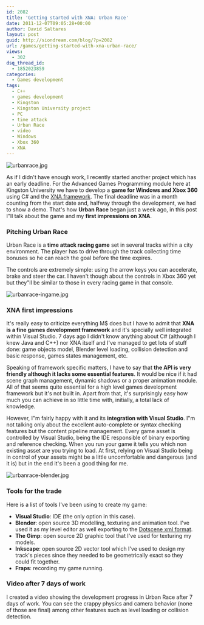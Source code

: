 ```yaml
---
id: 2082
title: 'Getting started with XNA: Urban Race'
date: 2011-12-07T09:05:28+00:00
author: David Saltares
layout: post
guid: http://siondream.com/blog/?p=2082
url: /games/getting-started-with-xna-urban-race/
views:
  - 302
dsq_thread_id:
  - 1852023859
categories:
  - Games development
tags:
  - C++
  - games development
  - Kingston
  - Kingston University project
  - PC
  - time attack
  - Urban Race
  - vídeo
  - Windows
  - Xbox 360
  - XNA
---
```


![urbanrace.jpg](/img/wp/urbanrace.jpg)

As if I didn't have enough work, I recently started another project which has an early deadline. For the Advanced Games Programming module here at Kingston University we have to develop a **game for Windows and Xbox 360** using C# and the [XNA framework](http://en.wikipedia.org/wiki/Microsoft_XNA). The final deadline was in a month counting from the start date and, halfway through the development, we had to show a demo. That's how **Urban Race** began just a week ago, in this post I"ll talk about the game and my **first impressions on XNA**.

### Pitching Urban Race

Urban Race is a **time attack racing game** set in several tracks within a city environment. The player has to drive through the track collecting time bonuses so he can reach the goal before the time expires.

The controls are extremely simple: using the arrow keys you can accelerate, brake and steer the car. I haven't though about the controls in Xbox 360 yet but they"ll be similar to those in every racing game in that console.

![urbanrace-ingame.jpg](/img/urban-race/urbanrace-5.jpg)

### XNA first impressions

It's really easy to criticize everything M$ does but I have to admit that **XNA is a fine games development framework** and it's specially well integrated within Visual Studio. 7 days ago I didn't know anything about C# (although I knew Java and C++) nor XNA itself and I've managed to get lots of stuff done: game objects model, Blender level loading, collision detection and basic response, games states management, etc.

Speaking of framework specific matters, I have to say that **the API is very friendly although it lacks some essential features**. It would be nice if it had scene graph management, dynamic shadows or a proper animation module. All of that seems quite essential for a high level games development framework but it's not built in. Apart from that, it's surprisingly easy how much you can achieve in so little time with, initially, a total lack of knowledge.

However, I"m fairly happy with it and its **integration with Visual Studio**. I"m not talking only about the excellent auto-complete or syntax checking features but the content pipeline management. Every game asset is controlled by Visual Studio, being the IDE responsible of binary exporting and reference checking. When you run your game it tells you which non existing asset are you trying to load. At first, relying on Visual Studio being in control of your assets might be a little uncomfortable and dangerous (and it is) but in the end it's been a good thing for me.

![urbanrace-blender.jpg](/img/wp/urbanrace-blender.jpg)

### Tools for the trade

Here is a list of tools I've been using to create my game:

- **Visual Studio**: IDE (the only option in this case).
- **Blender**: open source 3D modelling, texturing and animation tool. I've
  used it as my level editor as well exporting to the [Dotscene xml
  format](http://www.ogre3d.org/tikiwiki/DotScene).
- **The Gimp**: open source 2D graphic tool that I've used for texturing my
  models.
- **Inkscape**: open source 2D vector tool which I've used to design my
  track's pieces since they needed to be geometrically exact so they could fit
  together.
- **Fraps**: recording my game running.

### Video after 7 days of work

I created a video showing the development progress in Urban Race after 7 days of work. You can see the crappy physics and camera behavior (none of those are final) among other features such as level loading or collision detection.

<YouTube videoId="Dvb__ZmDC-A" />
